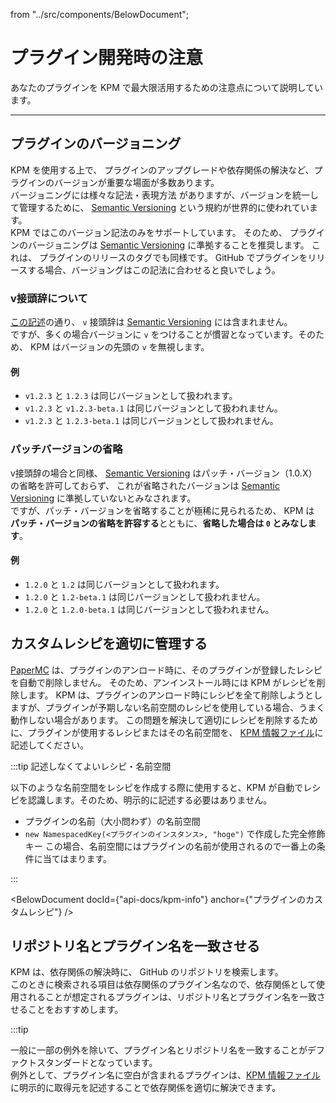   from "../src/components/BelowDocument";


# プラグイン開発時の注意

あなたのプラグインを KPM で最大限活用するための注意点について説明しています。

---

## プラグインのバージョニング

KPM を使用する上で、 プラグインのアップグレードや依存関係の解決など、プラグインのバージョンが重要な場面が多数あります。  
バージョニングには様々な記法・表現方法 がありますが、バージョンを統一して管理するために、 [Semantic Versioning](https://semver.org/lang/ja/) という規約が世界的に使われています。  
KPM ではこのバージョン記法のみをサポートしています。 そのため、 プラグインのバージョニングは [Semantic Versioning](https://semver.org/lang/ja/) に準拠することを推奨します。
これは、 プラグインのリリースのタグでも同様です。 GitHub でプラグインをリリースする場合、バージョングはこの記法に合わせると良いでしょう。

### v接頭辞について

[この記述](https://semver.org/lang/ja/#v123はセマンティック-バージョンでしょうか)の通り、 `v` 接頭辞は [Semantic Versioning](https://semver.org/lang/ja/) には含まれません。  
ですが、多くの場合バージョンに `v` をつけることが慣習となっています。そのため、 KPM はバージョンの先頭の `v` を無視します。

#### 例

+ `v1.2.3` と `1.2.3` は同じバージョンとして扱われます。
+ `v1.2.3` と `v1.2.3-beta.1` は同じバージョンとして扱われません。
+ `v1.2.3` と `1.2.3-beta.1` は同じバージョンとして扱われません。

### パッチバージョンの省略

v接頭辞の場合と同様、 [Semantic Versioning](https://semver.org/lang/ja/) はパッチ・バージョン（1.0.X）の省略を許可しておらず、
これが省略されたバージョンは [Semantic Versioning](https://semver.org/lang/ja/) に準拠していないとみなされます。  
ですが、パッチ・バージョンを省略することが極稀に見られるため、 KPM は **パッチ・バージョンの省略を許容する**とともに、**省略した場合は `0` とみなします**。

#### 例

+ `1.2.0` と `1.2` は同じバージョンとして扱われます。
+ `1.2.0` と `1.2-beta.1` は同じバージョンとして扱われません。
+ `1.2.0` と `1.2.0-beta.1` は同じバージョンとして扱われません。

## カスタムレシピを適切に管理する

[PaperMC](https://papermc.io/) は、プラグインのアンロード時に、そのプラグインが登録したレシピを自動で削除しません。
そのため、アンインストール時には KPM がレシピを削除します。
KPM は、プラグインのアンロード時にレシピを全て削除しようとしますが、プラグインが予期しない名前空間のレシピを使用している場合、うまく動作しない場合があります。
この問題を解決して適切にレシピを削除するために、プラグインが使用するレシピまたはその名前空間を、 [KPM 情報ファイル](/dev-docs/api-docs/kpm-info)に記述してください。

:::tip 記述しなくてよいレシピ・名前空間

以下のような名前空間をレシピを作成する際に使用すると、KPM が自動でレシピを認識します。そのため、明示的に記述する必要はありません。

+ プラグインの名前（大小問わず）の名前空間
+ `new NamespacedKey(<プラグインのインスタンス>, "hoge")` で作成した完全修飾キー
  この場合、名前空間にはプラグインの名前が使用されるので一番上の条件に当てはまります。

:::

<BelowDocument docId={"api-docs/kpm-info"} anchor={"プラグインのカスタムレシピ"} /> 

## リポジトリ名とプラグイン名を一致させる

KPM は、依存関係の解決時に、 GitHub のリポジトリを検索します。  
このときに検索される項目は依存関係のプラグイン名なので、依存関係として使用されることが想定されるプラグインは、リポジトリ名とプラグイン名を一致させることをおすすめします。

:::tip

一般に一部の例外を除いて、プラグイン名とリポジトリ名を一致することがデファクトスタンダードとなっています。    
例外として、プラグイン名に空白が含まれるプラグインは、[KPM 情報ファイル](/dev-docs/api-docs/kpm-info#依存先プラグインの解決クエリ)に明示的に取得元を記述することで依存関係を適切に解決できます。
